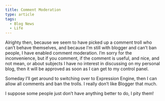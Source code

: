 ```yaml
---
title: Comment Moderation
type: article
tags:
  - Blog News
  - Life
---
```


Alrighty then, because we seem to have picked up a comment troll who can’t behave themselves, and because I’m still with blogger and can’t ban people, I have enabled comment moderation. I’m sorry for the inconvenience, but if you comment, if the comment is useful, and nice, and not mean, or about subjects I have no interest in discussing on my personal blog, then it will be approved as soon as I can get to my control panel.

Someday I’ll get around to switching over to Expression Engine, then I can allow all comments and ban the trolls. I really don’t like Blogger that much.

I suppose some people just don’t have anything better to do, I pity them!
